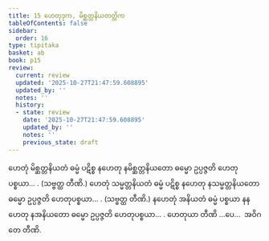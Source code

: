 ```yaml
---
title: 15 ဟေတုဒုက, မိစ္ဆတ္တနိယတတ္တိက
tableOfContents: false
sidebar:
  order: 16
type: tipitaka
basket: ab
book: p15
review:
  current: review
  updated: '2025-10-27T21:47:59.608895'
  updated_by: ''
  notes: ''
  history:
  - state: review
    date: '2025-10-27T21:47:59.608895'
    updated_by: ''
    notes: ''
    previous_state: draft
---
```



<ReviewStatus review={frontmatter.review} showDetails={true} />

<HypothesisAnnotation frontmatter={frontmatter} />

<DynamicBreadcrumb />

<Division number="23" book="p15" e="ch" v="40" p="221">

<Paragraph number="65" book="p15">
ဟေတုံ မိစ္ဆတ္တနိယတံ ဓမ္မံ ပဋိစ္စ နဟေတု နမိစ္ဆတ္တနိယတော ဓမ္မော ဥပ္ပဇ္ဇတိ ဟေတုပစ္စယာ… . (သဗ္ဗတ္ထ တီဏိ.)
</Paragraph>

<Paragraph number="66" book="p15">
ဟေတုံ သမ္မတ္တနိယတံ ဓမ္မံ ပဋိစ္စ နဟေတု နသမ္မတ္တနိယတော ဓမ္မော ဥပ္ပဇ္ဇတိ ဟေတုပစ္စယာ… . (သဗ္ဗတ္ထ တီဏိ.)
</Paragraph>

<Paragraph number="67" book="p15">
နဟေတုံ အနိယတံ ဓမ္မံ ပစ္စယာ နနဟေတု နအနိယတော ဓမ္မော ဥပ္ပဇ္ဇတိ ဟေတုပစ္စယာ… . ဟေတုယာ တီဏိ …ပေ…  အဝိဂတေ တီဏိ.
</Paragraph>
</Division>